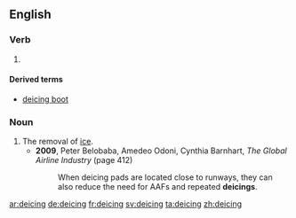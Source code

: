 ==English==

===Verb===
{{head|en|verb}}

# {{present participle of|deice|lang=en}}

====Derived terms====
* [[deicing boot]]

===Noun===
{{en-noun}}

# The removal of [[ice]].
#* '''2009''', Peter Belobaba, Amedeo Odoni, Cynthia Barnhart, ''The Global Airline Industry'' (page 412)
#*: When deicing pads are located close to runways, they can also reduce the need for AAFs and repeated '''deicings'''.

[[ar:deicing]]
[[de:deicing]]
[[fr:deicing]]
[[sv:deicing]]
[[ta:deicing]]
[[zh:deicing]]